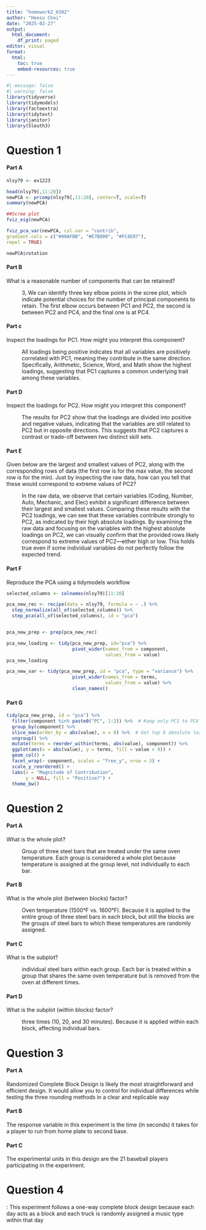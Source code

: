 ---
title: "homework2_6302"
author: "Heesu Choi"
date: "2025-02-27"
output:
  html_document:
    df_print: paged
editor: visual
format:
  html:
    toc: true
    embed-resources: true
---

```{r library}
#| message: false
#| warning: false
library(tidyverse)
library(tidymodels)
library(factoextra)
library(tidytext)
library(janitor)
library(Sleuth3)
```

# Question 1

#### Part A

```{r question1}
nlsy79 <- ex1223

head(nlsy79[,11:20])
newPCA <- prcomp(nlsy79[,11:20], center=T, scale=T)
summary(newPCA)

##Scree plot
fviz_eig(newPCA)

fviz_pca_var(newPCA, col.var = "contrib", 
gradient.cols = c("#00AFBB", "#E7B800", "#FC4E07"),
repel = TRUE)

newPCA$rotation
```

#### Part B

What is a reasonable number of components that can be retained?

:   3, We can identify three key elbow points in the scree plot, which indicate potential choices for the number of principal components to retain. The first elbow occurs between PC1 and PC2, the second is between PC2 and PC4, and the final one is at PC4.

#### Part c

Inspect the loadings for PC1. How might you interpret this component?

:   All loadings being positive indicates that all variables are positively correlated with PC1, meaning they contribute in the same direction. Specifically, Arithmetic, Science, Word, and Math show the highest loadings, suggesting that PC1 captures a common underlying trait among these variables.

#### Part D

Inspect the loadings for PC2. How might you interpret this component?

:   The results for PC2 show that the loadings are divided into positive and negative values, indicating that the variables are still related to PC2 but in opposite directions. This suggests that PC2 captures a contrast or trade-off between two distinct skill sets.

#### Part E

Given below are the largest and smallest values of PC2, along with the corresponding rows of data (the first row is for the max value, the second row is for the min). Just by inspecting the raw data, how can you tell that these would correspond to extreme values of PC2?

:   In the raw data, we observe that certain variables (Coding, Number, Auto, Mechanic, and Elec) exhibit a significant difference between their largest and smallest values. Comparing these results with the PC2 loadings, we can see that these variables contribute strongly to PC2, as indicated by their high absolute loadings. By examining the raw data and focusing on the variables with the highest absolute loadings on PC2, we can visually confirm that the provided rows likely correspond to extreme values of PC2—either high or low. This holds true even if some individual variables do not perfectly follow the expected trend.

#### Part F

Reproduce the PCA using a tidymodels workflow

```{r}
selected_columns <- colnames(nlsy79)[11:20]

pca_new_rec <- recipe(data = nlsy79, formula = ~ .) %>%
  step_normalize(all_of(selected_columns)) %>%
  step_pca(all_of(selected_columns), id = "pca")


pca_new_prep <- prep(pca_new_rec)

pca_new_loading <- tidy(pca_new_prep, id="pca") %>%
                        pivot_wider(names_from = component,
                                    values_from = value)
pca_new_loading

pca_new_var <- tidy(pca_new_prep, id = "pca", type = "variance") %>%
                        pivot_wider(names_from = terms,
                                    values_from = value) %>%
                        clean_names()
```

#### Part G

```{r}
tidy(pca_new_prep, id = "pca") %>%
  filter(component %in% paste0("PC", 1:2)) %>%  # Keep only PC1 to PC4
  group_by(component) %>%
  slice_max(order_by = abs(value), n = 8) %>%  # Get top 8 absolute loadings
  ungroup() %>%
  mutate(terms = reorder_within(terms, abs(value), component)) %>%
  ggplot(aes(x = abs(value), y = terms, fill = value > 0)) +
  geom_col() +
  facet_wrap(~ component, scales = "free_y", nrow = 3) +
  scale_y_reordered() +
  labs(x = "Magnitude of Contribution",
       y = NULL, fill = "Positive?") +
  theme_bw()
```

# Question 2

#### Part A

What is the whole plot?

:   Group of three steel bars that are treated under the same oven temperature. Each group is considered a whole plot because temperature is assigned at the group level, not individually to each bar.

#### Part B

What is the whole plot (between blocks) factor?

:   Oven temperature (1500°F vs. 1600°F). Because it is applied to the entire group of three steel bars in each block, but still the blocks are the groups of steel bars to which these temperatures are randomly assigned.

#### Part C

What is the subplot?

:   individual steel bars within each group. Each bar is treated within a group that shares the same oven temperature but is removed from the oven at different times.

#### Part D

What is the subplot (within blocks) factor?

:   three times (10, 20, and 30 minutes). Because it is applied within each block, affecting individual bars.

# Question 3

#### Part A

Randomized Complete Block Design is likely the most straightforward and efficient design. It would allow you to control for individual differences while testing the three rounding methods in a clear and replicable way

#### Part B

The response variable in this experiment is the time (in seconds) it takes for a player to run from home plate to second base.

#### Part C

The experimental units in this design are the 21 baseball players participating in the experiment.

# Question 4

: This experiment follows a one-way complete block design because each day acts as a block and each truck is randomly assigned a music type within that day
